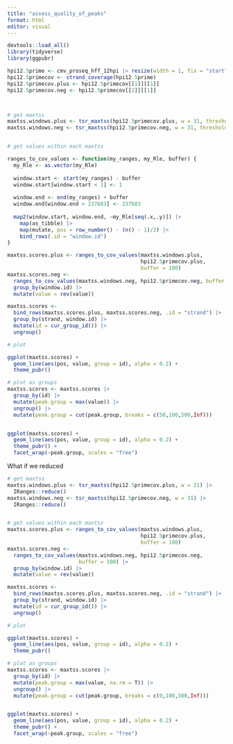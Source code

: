```yaml
---
title: "assess_quality_of_peaks"
format: html
editor: visual
---
```


```r
devtools::load_all()
library(tidyverse)
library(ggpubr)

hpi12.5prime <- cmv_proseq_hff_12hpi |> resize(width = 1, fix = "start")
hpi12.5primecov <- strand_coverage(hpi12.5prime)
hpi12.5primecov.plus <- hpi12.5primecov[[1]][[1]]
hpi12.5primecov.neg <- hpi12.5primecov[[2]][[1]]



# get maxtss
maxtss.windows.plus <- tsr_maxtss(hpi12.5primecov.plus, w = 31, threshold = 50)
maxtss.windows.neg <- tsr_maxtss(hpi12.5primecov.neg, w = 31, threshold = 50)


# get values within each maxtss

ranges_to_cov_values <- function(my_ranges, my_Rle, buffer) {
  my_Rle <- as.vector(my_Rle)
  
  window.start <- start(my_ranges) - buffer
  window.start[window.start < 1] <- 1
  
  window.end <- end(my_ranges) + buffer
  window.end[window.end > 237683] <- 237683
  
  map2(window.start, window.end, ~my_Rle[seq(.x,.y)]) |> 
    map(as_tibble) |>
    map(mutate, pos = row_number() - (n() - 1)/2) |> 
    bind_rows(.id = "window.id") 
}

maxtss.scores.plus <- ranges_to_cov_values(maxtss.windows.plus, 
                                           hpi12.5primecov.plus,
                                           buffer = 100)
maxtss.scores.neg <- 
  ranges_to_cov_values(maxtss.windows.neg, hpi12.5primecov.neg, buffer = 100) |>
  group_by(window.id) |> 
  mutate(value = rev(value))

maxtss.scores <- 
  bind_rows(maxtss.scores.plus, maxtss.scores.neg, .id = "strand") |>
  group_by(strand, window.id) |> 
  mutate(id = cur_group_id()) |>
  ungroup()

# plot

ggplot(maxtss.scores) + 
  geom_line(aes(pos, value, group = id), alpha = 0.2) + 
  theme_pubr()

```

```r
# plot as groups
maxtss.scores <- maxtss.scores |> 
  group_by(id) |> 
  mutate(peak.group = max(value)) |> 
  ungroup() |> 
  mutate(peak.group = cut(peak.group, breaks = c(50,100,500,Inf)))


ggplot(maxtss.scores) + 
  geom_line(aes(pos, value, group = id), alpha = 0.2) + 
  theme_pubr() +
  facet_wrap(~peak.group, scales = "free")
```


What if we reduced
```r
# get maxtss
maxtss.windows.plus <- tsr_maxtss(hpi12.5primecov.plus, w = 31) |>
  IRanges::reduce()
maxtss.windows.neg <- tsr_maxtss(hpi12.5primecov.neg, w = 31) |> 
  IRanges::reduce()


# get values within each maxtss
maxtss.scores.plus <- ranges_to_cov_values(maxtss.windows.plus, 
                                           hpi12.5primecov.plus,
                                           buffer = 100)
maxtss.scores.neg <- 
  ranges_to_cov_values(maxtss.windows.neg, hpi12.5primecov.neg, 
                       buffer = 100) |>
  group_by(window.id) |> 
  mutate(value = rev(value))

maxtss.scores <- 
  bind_rows(maxtss.scores.plus, maxtss.scores.neg, .id = "strand") |>
  group_by(strand, window.id) |> 
  mutate(id = cur_group_id()) |>
  ungroup()

# plot

ggplot(maxtss.scores) + 
  geom_line(aes(pos, value, group = id), alpha = 0.2) + 
  theme_pubr()
```

```r
# plot as groups
maxtss.scores <- maxtss.scores |> 
  group_by(id) |> 
  mutate(peak.group = max(value, na.rm = T)) |> 
  ungroup() |> 
  mutate(peak.group = cut(peak.group, breaks = c(0,100,500,Inf)))


ggplot(maxtss.scores) + 
  geom_line(aes(pos, value, group = id), alpha = 0.2) + 
  theme_pubr() +
  facet_wrap(~peak.group, scales = "free")
```
